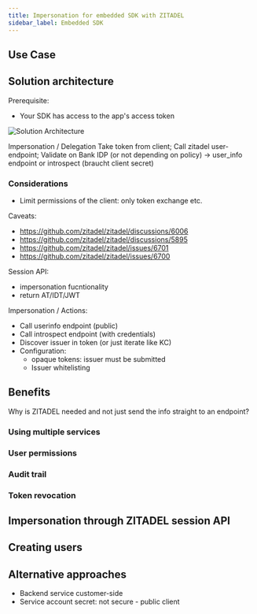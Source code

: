 ```yaml
---
title: Impersonation for embedded SDK with ZITADEL
sidebar_label: Embedded SDK
---
```


## Use Case

## Solution architecture

Prerequisite:

- Your SDK has access to the app's access token


![Solution Architecture](/img/guides/solution-scenarios/solution-scenario-embedded-sdk.svg)

Impersonation / Delegation
Take token from client; Call zitadel user-endpoint; Validate on Bank IDP (or not depending on policy) → user_info endpoint or introspect (braucht client secret)


### Considerations

- Limit permissions of the client: only token exchange etc.

Caveats:

- https://github.com/zitadel/zitadel/discussions/6006
- https://github.com/zitadel/zitadel/discussions/5895
- https://github.com/zitadel/zitadel/issues/6701
- https://github.com/zitadel/zitadel/issues/6700

Session API:

- impersonation fucntionality
- return AT/IDT/JWT

Impersonation / Actions:

- Call userinfo endpoint (public)
- Call introspect endpoint (with credentials)
- Discover issuer in token (or just iterate like KC)
- Configuration:
  - opaque tokens: issuer must be submitted
  - Issuer whitelisting
  
## Benefits

Why is ZITADEL needed and not just send the info straight to an endpoint?

### Using multiple services

### User permissions

### Audit trail

### Token revocation

## Impersonation through ZITADEL session API

## Creating users

## Alternative approaches

- Backend service customer-side
- Service account secret: not secure - public client


